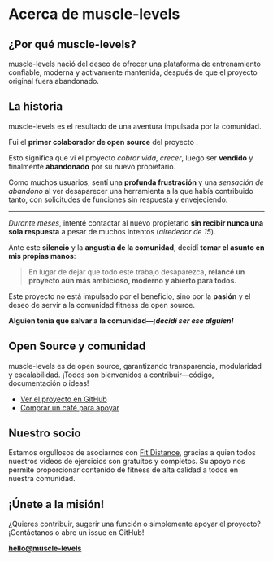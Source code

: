 
# Acerca de muscle-levels

## ¿Por qué muscle-levels?

muscle-levels nació del deseo de ofrecer una plataforma de entrenamiento confiable, moderna y activamente mantenida, después de que el proyecto original <WorkoutLol variant="muted" /> fuera abandonado.

## La historia

muscle-levels es el resultado de una aventura impulsada por la comunidad.

Fui el **primer colaborador de open source** del proyecto <WorkoutLol variant="muted" />.

Esto significa que vi el proyecto *cobrar vida*, *crecer*, luego ser **vendido** y finalmente **abandonado** por su nuevo propietario.

Como muchos usuarios, sentí una **profunda frustración** y una *sensación de abandono* al ver desaparecer una herramienta a la que había contribuido tanto, con solicitudes de funciones sin respuesta y envejeciendo.

---

*Durante meses*, intenté contactar al nuevo propietario **sin recibir nunca una sola respuesta** a pesar de muchos intentos (*alrededor de 15*).

Ante este **silencio** y la **angustia de la comunidad**, decidí **tomar el asunto en mis propias manos**:

> En lugar de dejar que todo este trabajo desaparezca, **relancé un proyecto aún más ambicioso, moderno y abierto para todos.**

Este proyecto no está impulsado por el beneficio, sino por la **pasión** y el deseo de servir a la comunidad fitness de open source.

**Alguien tenía que salvar a la comunidad—_¡decidí ser ese alguien!_**

## Open Source y comunidad

muscle-levels es de open source, garantizando transparencia, modularidad y escalabilidad.
¡Todos son bienvenidos a contribuir—código, documentación o ideas!

- [Ver el proyecto en GitHub](https://github.com/Snouzy/workout-cool)
- [Comprar un café para apoyar](https://ko-fi.com/workoutcool)

## Nuestro socio

Estamos orgullosos de asociarnos con [Fit'Distance](https://fitdistance.io), gracias a quien todos nuestros videos de ejercicios son gratuitos y completos. Su apoyo nos permite proporcionar contenido de fitness de alta calidad a todos en nuestra comunidad.

## ¡Únete a la misión!

¿Quieres contribuir, sugerir una función o simplemente apoyar el proyecto?
¡Contáctanos o abre un issue en GitHub!

**[hello@muscle-levels](mailto:hello@muscle-levels)**
